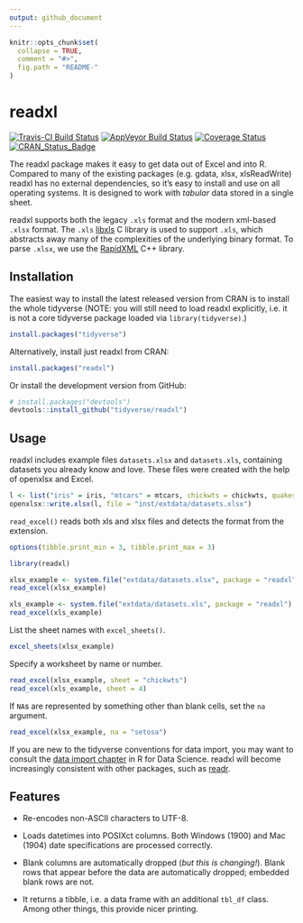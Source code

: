 ```yaml
---
output: github_document
---
```


<!-- README.md is generated from README.Rmd. Please edit that file -->

```r
knitr::opts_chunk$set(
  collapse = TRUE,
  comment = "#>",
  fig.path = "README-"
)
```

# readxl

[![Travis-CI Build Status](https://travis-ci.org/tidyverse/readxl.svg?branch=master)](https://travis-ci.org/tidyverse/readxl) [![AppVeyor Build Status](https://ci.appveyor.com/api/projects/status/github/tidyverse/readxl?branch=master&svg=true)](https://ci.appveyor.com/project/tidyverse/readxl) [![Coverage Status](https://img.shields.io/codecov/c/github/tidyverse/readxl/master.svg)](https://codecov.io/github/tidyverse/readxl?branch=master) [![CRAN_Status_Badge](https://www.r-pkg.org/badges/version/readxl)](https://cran.r-project.org/package=readxl)

The readxl package makes it easy to get data out of Excel and into R. Compared to many of the existing packages (e.g. gdata, xlsx, xlsReadWrite) readxl has no external dependencies, so it's easy to install and use on all operating systems.  It is designed to work with _tabular_ data stored in a single sheet.

readxl supports both the legacy `.xls` format and the modern xml-based `.xlsx` format. The `.xls` [libxls](http://sourceforge.net/projects/libxls/) C library is used to support `.xls`, which abstracts away many of the complexities of the underlying binary format. To parse `.xlsx`, we use the [RapidXML](http://rapidxml.sourceforge.net) C++ library.

## Installation

The easiest way to install the latest released version from CRAN is to install the whole tidyverse (NOTE: you will still need to load readxl explicitly, i.e. it is not a core tidyverse package loaded via `library(tidyverse)`.)

``` r
install.packages("tidyverse")
```

Alternatively, install just readxl from CRAN:

``` r
install.packages("readxl")
```

Or install the development version from GitHub:
 
``` r
# install.packages("devtools")
devtools::install_github("tidyverse/readxl")
```

## Usage

readxl includes example files `datasets.xlsx` and `datasets.xls`, containing datasets you already know and love. These files were created with the help of openxlsx and Excel.

```r
l <- list("iris" = iris, "mtcars" = mtcars, chickwts = chickwts, quakes = quakes)
openxlsx::write.xlsx(l, file = "inst/extdata/datasets.xlsx")
```

`read_excel()` reads both xls and xlsx files and detects the format from the extension.

```r
options(tibble.print_min = 3, tibble.print_max = 3)
```

```r
library(readxl)

xlsx_example <- system.file("extdata/datasets.xlsx", package = "readxl")
read_excel(xlsx_example)

xls_example <- system.file("extdata/datasets.xls", package = "readxl")
read_excel(xls_example)
```

List the sheet names with `excel_sheets()`.

```r
excel_sheets(xlsx_example)
```

Specify a worksheet by name or number.

```r
read_excel(xlsx_example, sheet = "chickwts")
read_excel(xls_example, sheet = 4)
```

If `NA`s are represented by something other than blank cells, set the `na` argument.

```r
read_excel(xlsx_example, na = "setosa")
```

If you are new to the tidyverse conventions for data import, you may want to consult the [data import chapter](http://r4ds.had.co.nz/data-import.html) in R for Data Science. readxl will become increasingly consistent with other packages, such as [readr](http://readr.tidyverse.org).

## Features

* Re-encodes non-ASCII characters to UTF-8.

* Loads datetimes into POSIXct columns. Both Windows (1900) and Mac (1904) 
  date specifications are processed correctly.

* Blank columns are automatically dropped (*but this is changing!*). Blank rows that appear before the data are automatically dropped; embedded blank rows are not.

* It returns a tibble, i.e. a data frame with an additional `tbl_df` class. Among other things, this provide nicer printing.
